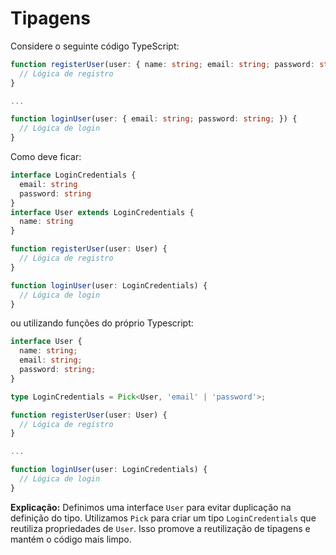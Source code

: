 # Tipagens

Considere o seguinte código TypeScript:

```ts
function registerUser(user: { name: string; email: string; password: string; }) {
  // Lógica de registro
}

...

function loginUser(user: { email: string; password: string; }) {
  // Lógica de login
}
```

Como deve ficar:

```ts
interface LoginCredentials {
  email: string
  password: string
}
interface User extends LoginCredentials {
  name: string
}

function registerUser(user: User) {
  // Lógica de registro
}

function loginUser(user: LoginCredentials) {
  // Lógica de login
}
```

ou utilizando funções do próprio Typescript:

```ts
interface User {
  name: string;
  email: string;
  password: string;
}

type LoginCredentials = Pick<User, 'email' | 'password'>;

function registerUser(user: User) {
  // Lógica de registro
}

...

function loginUser(user: LoginCredentials) {
  // Lógica de login
}

```

**Explicação:** Definimos uma interface `User` para evitar duplicação na definição do tipo. Utilizamos `Pick` para criar um tipo `LoginCredentials` que reutiliza propriedades de `User`. Isso promove a reutilização de tipagens e mantém o código mais limpo.
